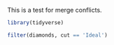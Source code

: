 This is a test for merge conflicts.

```r
library(tidyverse)
```

```r
filter(diamonds, cut == 'Ideal')
```


